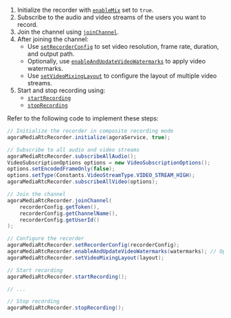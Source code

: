 <PlatformWrapper platform="linux-java">

1. Initialize the recorder with [`enableMix`](/on-premise-recording/api-references/agora-media-rtc-recorder#initialize) set to `true`.
2. Subscribe to the audio and video streams of the users you want to record.
3. Join the channel using [`joinChannel`](/on-premise-recording/api-references/agora-media-rtc-recorder#joinchannel).
4. After joining the channel:
   - Use [`setRecorderConfig`](/on-premise-recording/api-references/agora-media-rtc-recorder#setrecorderconfig) to set video resolution, frame rate, duration, and output path.
   - Optionally, use [`enableAndUpdateVideoWatermarks`](/on-premise-recording/api-references/agora-media-rtc-recorder#enableandupdatevideowatermarks) to apply video watermarks.
   - Use [`setVideoMixingLayout`](/on-premise-recording/api-references/agora-media-rtc-recorder#setvideomixinglayout) to configure the layout of multiple video streams.
5. Start and stop recording using:
   - [`startRecording`](/on-premise-recording/api-references/agora-media-rtc-recorder#startrecording)
   - [`stopRecording`](/on-premise-recording/api-references/agora-media-rtc-recorder#stoprecording)

Refer to the following code to implement these steps:

```java
// Initialize the recorder in composite recording mode
agoraMediaRtcRecorder.initialize(agoraService, true);

// Subscribe to all audio and video streams
agoraMediaRtcRecorder.subscribeAllAudio();
VideoSubscriptionOptions options = new VideoSubscriptionOptions();
options.setEncodedFrameOnly(false);
options.setType(Constants.VideoStreamType.VIDEO_STREAM_HIGH);
agoraMediaRtcRecorder.subscribeAllVideo(options);

// Join the channel
agoraMediaRtcRecorder.joinChannel(
    recorderConfig.getToken(),
    recorderConfig.getChannelName(),
    recorderConfig.getUserId()
);

// Configure the recorder
agoraMediaRtcRecorder.setRecorderConfig(recorderConfig);
agoraMediaRtcRecorder.enableAndUpdateVideoWatermarks(watermarks); // Optional
agoraMediaRtcRecorder.setVideoMixingLayout(layout);

// Start recording
agoraMediaRtcRecorder.startRecording();

// ...

// Stop recording
agoraMediaRtcRecorder.stopRecording();
```

</PlatformWrapper>
